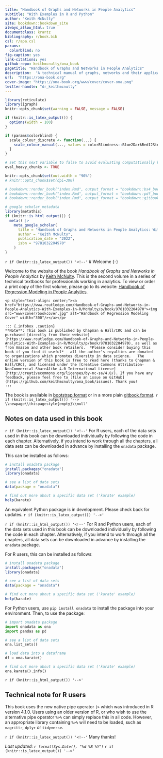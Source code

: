 ```yaml
--- 
title: "Handbook of Graphs and Networks in People Analytics"
subtitle: "With Examples in R and Python"
author: "Keith McNulty"
site: bookdown::bookdown_site
always_allow_html: true
documentclass: krantz
bibliography: r/book.bib
csl: r/apa.csl
params:
  colorblind: no
fig-caption: yes
link-citations: yes
github-repo: keithmcnulty/ona_book
pagetitle: "Handbook of Graphs and Networks in People Analytics"
description:  "A technical manual of graphs, networks and their applications in the people and social sciences"
url:  "https://ona-book.org"
cover-image: "https://ona-book.org/www/cover/cover-ona.png"
twitter-handle: "dr_keithmcnulty"
---
```


```r
library(reticulate)
library(igraph)
knitr::opts_chunk$set(warning = FALSE, message = FALSE)

if (knitr::is_latex_output()) {
  options(width = 100)
}

if (params$colorblind) {
  scale_colour_discrete <- function(...) {
    scale_colour_manual(..., values = colorBlindness::Blue2DarkRed12Steps)
  }
}

# set this next variable to false to avoid evaluating computationally heavy chunks
eval_heavy_chunks <- TRUE

knitr::opts_chunk$set(out.width = "90%")
# knitr::opts_chunk$set(dpi=300)

# bookdown::render_book("index.Rmd", output_format = "bookdown::bs4_book", config_file = "_bookdown_bs4.yml")
# bookdown::render_book("index.Rmd", output_format = "bookdown::pdf_book", config_file = "_bookdown_pdf.yml")
# bookdown::render_book("index.Rmd", output_format = "bookdown::gitbook", config_file = "_bookdown_gitbook.yml")
```

```r
# google scholar metadata
library(metathis)
if (knitr::is_html_output()) {
  meta() |> 
    meta_google_scholar(
      title = "Handbook of Graphs and Networks in People Analytics: With Examples in R and Python",
      author = "Keith McNulty",
      publication_date = "2022",
      isbn = "9781032204970"
    ) 
}
```


`r if (knitr::is_latex_output()) '<!--'`
# Welcome {-}

Welcome to the website of the book *Handbook of Graphs and Networks in People Analytics* by [Keith McNulty](https://www.linkedin.com/in/keith-mcnulty/).  This is the second volume in a series of technical textbooks for professionals working in analytics.  To view or order a print copy of the first volume, please go to its website: [Handbook of Regression Modeling in People Analytics](https://peopleanalytics-regression-book.org).

```asis
<p style="text-align: center;"><a href="https://www.routledge.com/Handbook-of-Graphs-and-Networks-in-People-Analytics-With-Examples-in-R/McNulty/p/book/9781032204970"><img src="www/cover/bookcover.jpg" alt="Handbook of Regression Modeling Cover" width="300"/></a></p>
  
::: {.infobox .caution}
**Note**: This book is published by Chapman & Hall/CRC and can be purchased [directly from their website](https://www.routledge.com/Handbook-of-Graphs-and-Networks-in-People-Analytics-With-Examples-in-R/McNulty/p/book/9781032204970), as well as from Amazon and other book retailers.  *Please consider buying this book if you find it useful* - all the author's royalties are donated to organizations which promotes diversity in data science.   The online version of this book is free to read here (thanks to Chapman & Hall/CRC), and licensed under the [Creative Commons Attribution-NonCommercial-ShareAlike 4.0 International License](http://creativecommons.org/licenses/by-nc-sa/4.0/). If you have any feedback, please feel free to [file an issue on GitHub](https://github.com/keithmcnulty/ona_book/issues). Thank you!
:::
```

The book is available in [bootstrap format](https://ona-book.org) or in a more plain [gitbook format](https://ona-book.org/gitbook).
`r if (knitr::is_latex_output()) '--> \\newpage\\thispagestyle{empty}\\null'`

## Notes on data used in this book  {-}

`r if (knitr::is_latex_output()) '<!--'`
For R users, each of the data sets used in this book can be downloaded individually by following the code in each chapter.  Alternatively, if you intend to work through all the chapters, all data sets can be downloaded in advance by installing the `onadata` package.

This can be installed as follows:

```r
# install onadata package
install.packages("onadata")
library(onadata)

# see a list of data sets
data(package = "onadata")

# find out more about a specific data set ('karate' example)
help(karate)
```

An equivalent Python package is in development.  Please check back for updates.
`r if (knitr::is_latex_output()) '-->'`

`r if (knitr::is_html_output()) '<!--'`
For R and Python users, each of the data sets used in this book can be downloaded individually by following the code in each chapter.  Alternatively, if you intend to work through all the chapters, all data sets can be downloaded in advance by installing the `onadata` package.

For R users, this can be installed as follows:

```r
# install onadata package
install.packages("onadata")
library(onadata)

# see a list of data sets
data(package = "onadata")

# find out more about a specific data set ('karate' example)
help(karate)
```

For Python users, use `pip install onadata` to install the package into your environment. Then, to use the package:

```python
# import onadata package
import onadata as ona
import pandas as pd

# see a list of data sets
ona.list_sets()

# load data into a dataframe
df = ona.karate()

# find out more about a specific data set ('karate' example)
ona.karate().info()
```
`r if (knitr::is_html_output()) '-->'`


## Technical note for R users {-}
This book uses the new native pipe operator `|>` which was introduced in R version 4.1.0.  Users using an older version of R, or who wish to use the alternative pipe operator `%>%` can simply replace this in all code.  However, an appropriate library containing `%>%` will need to be loaded, such as `magrittr`, `dplyr` or `tidyverse`.

`r if (knitr::is_latex_output()) '<!--'`
Many thanks!

*Last updated: `r format(Sys.Date(), "%d %B %Y")`*
`r if (knitr::is_latex_output()) '-->'`
